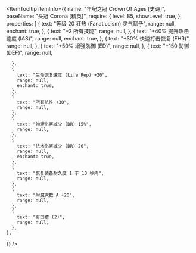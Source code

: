 
<ItemTooltip
  itemInfo={{
    name: "年纪之冠 Crown Of Ages [史诗]",
    baseName: "头冠 Corona [精英]",
    require: {
      level: 85,
      showLevel: true,
    },
    properties: [
      {
        text: "等级 20 狂热 (Fanaticcism) 灵气赋予",
        range: null,
        enchant: true,
      },
      {
        text: "+2 所有技能",
        range: null,
      },
      {
        text: "+40% 提升攻击速度 (IAS)",
        range: null,
        enchant: true,
      },
      {
        text: "+30% 快速打击恢复 (FHR)",
        range: null,
      },
      {
        text: "+50% 增强防御 (ED)",
        range: null,
      },
      {
        text: "+150 防御 (DEF)",
        range: null,

      },
      {
        text: "生命恢复速度 (Life Rep) +20",
        range: null,
        enchant: true,
      },
      {
        text: "所有抗性 +30",
        range: null,
      },
      {
        text: "物理伤害减少 (DR) 15%",
        range: null,
      },
      {
        text: "法术伤害减少 (DR) 20",
        range: null,
        enchant: true,
      },
      {
        text: "恢复装备耐久度 1 于 10 秒内",
        range: null,
      },
      {
        text: "附魔次数 A +20",
        range: null,
      },
      {
        text: "有凹槽 (2)",
        range: null,
      },
    ],

}}
/>

